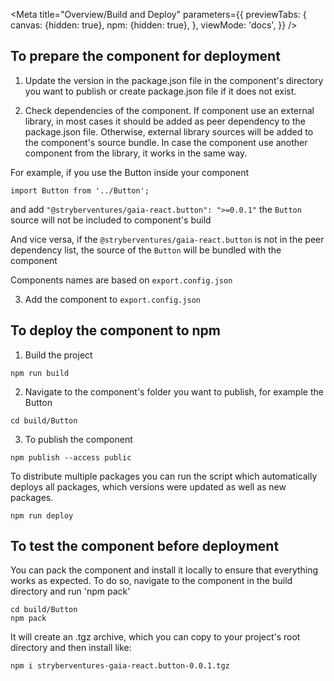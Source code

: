 
<Meta title="Overview/Build and Deploy" parameters={{
    previewTabs: {
        canvas: {hidden: true},
        npm: {hidden: true},
    },
    viewMode: 'docs',
}} />

## To prepare the component for deployment

1) Update the version in the package.json file in the component's directory you want
to publish or create package.json file if it does not exist.


2) Check dependencies of the component.
If component use an external library, in most cases it should be added as peer dependency to the package.json file.
Otherwise, external library sources will be added to the component's source bundle.
In case the component use another component from the library, it works in the same way.

For example, if you use the Button inside your component
```shell script
import Button from '../Button';
```
and add ``"@stryberventures/gaia-react.button": ">=0.0.1"`` the ``Button`` source will not be
included to component's build

And vice versa, if the ``@stryberventures/gaia-react.button`` is not in the peer dependency list,
the source of the ``Button`` will be bundled with the component

Components names are based on ``export.config.json``

3) Add the component to ``export.config.json``

## To deploy the component to npm

1) Build the project

```shell script
npm run build
```

2) Navigate to the component's folder you want to publish, for example the Button

```shell script
cd build/Button
```

3) To publish the component

```shell script
npm publish --access public
```

To distribute multiple packages you can run the script which automatically deploys all packages, which versions were updated as well as new packages.

```shell script
npm run deploy
```

## To test the component before deployment
You can pack the component and install it locally to ensure that everything works as
expected. To do so, navigate to the component in the build directory
and run 'npm pack'

```shell script
cd build/Button
npm pack
```

It will create an .tgz archive, which you can copy to your project's root directory and
then install like:

```shell script
npm i stryberventures-gaia-react.button-0.0.1.tgz
```
